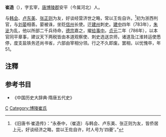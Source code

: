 '''崔造'''（{{bd|737年||787年|10月25日|catIdx=C}}），字玄宰，[[唐|唐]][[博陵郡|博陵郡]]安平（今属河北）人。

与[[韩会|韩会]]、[[卢东美|卢东美]]、[[张正则|张正则]]为友，好谈经营济世之略，常以王佐自许。<ref>《旧唐书·崔造传》：“永泰中，（崔造）与韩会、卢东美、张正则为友，皆侨居上元，好谈经济之略，尝以王佐自许，时人号为'四夔'。” </ref>初为浙西判官，与[[刘晏|刘晏]]相善。晏被诛，坐贬[[信州|信州]]长使。迁[[建州|建州]]刺史。[[建中_(唐朝)|建中]]四年（783年），[[朱泚|朱泚]]为乱，他以所部二千兵待命，[[德宗|德宗]]嘉之，擢[[给事中|给事中]]。[[贞元_(唐朝)|贞元]]二年（786年），以本官同平章事，建议天下两税皆由本道观察使、刺史选送京师，诸道及江淮转运使悉停，度支盐铁务还尚书省，六部由宰相分领。行之不久即废。罢相，以忧愧卒，年51。

==注釋==
{{reflist}}
== 参考书目 ==
* 《中国历史大辞典·隋唐五代史》

[[Category:唐朝宰相|C]]
[[Category:博陵崔氏|Category:博陵崔氏]]